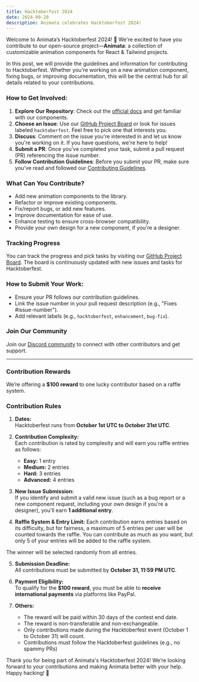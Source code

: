 ```yaml
---
title: Hacktoberfest 2024
date: 2024-09-20
description: Animata celebrates Hacktoberfest 2024!
---
```


Welcome to Animata’s Hacktoberfest 2024! 🎉 We're excited to have you contribute to our open-source project—**Animata**: a collection of customizable animation components for React & Tailwind projects.

In this post, we will provide the guidelines and information for contributing to Hacktoberfest. Whether you're working on a new animation component, fixing bugs, or improving documentation, this will be the central hub for all details related to your contributions.

### How to Get Involved:

1. **Explore Our Repository**: Check out the [official docs](https://animata.design/docs/contributing) and get familiar with our components.
2. **Choose an Issue**: Use our [GitHub Project Board](https://github.com/orgs/codse/projects/37/views/2) or look for issues labeled `hacktoberfest`. Feel free to pick one that interests you.
3. **Discuss**: Comment on the issue you're interested in and let us know you're working on it. If you have questions, we're here to help!
4. **Submit a PR**: Once you’ve completed your task, submit a pull request (PR) referencing the issue number.
5. **Follow Contribution Guidelines**: Before you submit your PR, make sure you’ve read and followed our [Contributing Guidelines](https://www.animata.design/docs/contributing).

### What Can You Contribute?

- Add new animation components to the library.
- Refactor or improve existing components.
- Fix/report bugs, or add new features.
- Improve documentation for ease of use.
- Enhance testing to ensure cross-browser compatibility.
- Provide your own design for a new component, if you're a designer.

### Tracking Progress

You can track the progress and pick tasks by visiting our [GitHub Project Board](https://github.com/orgs/codse/projects/37/views/0). The board is continuously updated with new issues and tasks for Hacktoberfest.

### How to Submit Your Work:

- Ensure your PR follows our contribution guidelines.
- Link the issue number in your pull request description (e.g., "Fixes #issue-number").
- Add relevant labels (e.g., `hacktoberfest`, `enhancement`, `bug-fix`).

### Join Our Community

Join our [Discord community](https://discord.gg/YfvqMf5MTE) to connect with other contributors and get support.

---

### Contribution Rewards

We’re offering a **$100 reward** to one lucky contributor based on a raffle system.

### Contribution Rules

1. **Dates:**  
   Hacktoberfest runs from **October 1st UTC to October 31st UTC**.

2. **Contribution Complexity:**  
   Each contribution is rated by complexity and will earn you raffle entries as follows:

   - **Easy:** 1 entry
   - **Medium:** 2 entries
   - **Hard:** 3 entries
   - **Advanced:** 4 entries

3. **New Issue Submission:**  
   If you identify and submit a valid new issue (such as a bug report or a new component request, including your own design if you're a designer), you'll earn **1 additional entry**.

4. **Raffle System & Entry Limit:**
   Each contribution earns entries based on its difficulty, but for fairness, a maximum of 5 entries per user will be counted towards the raffle. You can contribute as much as you want, but only 5 of your entries will be added to the raffle system.

The winner will be selected randomly from all entries.

5. **Submission Deadline:**  
   All contributions must be submitted by **October 31, 11:59 PM UTC**.

6. **Payment Eligibility:**  
   To qualify for the **$100 reward**, you must be able to **receive international payments** via platforms like PayPal.

7. **Others:**
   - The reward will be paid within 30 days of the contest end date.
   - The reward is non-transferable and non-exchangeable.
   - Only contributions made during the Hacktoberfest event (October 1 to October 31) will count.
   - Contributions must follow the Hacktoberfest guidelines (e.g., no spammy PRs)

Thank you for being part of Animata's Hacktoberfest 2024! We’re looking forward to your contributions and making Animata better with your help. Happy hacking! 🎉

